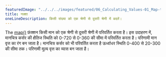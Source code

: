 ---
featuredImage: "../../../images/featured/06_Calculating_Values-01_Map-thumbnail.png"
title: नक्शा
oneLineDescription: किसी संख्या को एक श्रेणी से दूसरी श्रेणी में बदलें।
---

The
<a href="/reference/#/p5/map/" target="_blank">map()</a>
फ़ंक्शन किसी मान को एक श्रेणी से दूसरी श्रेणी में परिवर्तित करता है। इस उदाहरण में, मानचित्र
कर्सर की क्षैतिज स्थिति को 0-720 से 0-360 की सीमा में परिवर्तित करता है।
परिणामी मान वृत्त का रंग बन जाता है। मानचित्र कर्सर को भी परिवर्तित करता है
ऊर्ध्वाधर स्थिति 0-400 से 20-300 की सीमा तक। परिणामी मूल्य
वृत्त का व्यास बन जाता है।